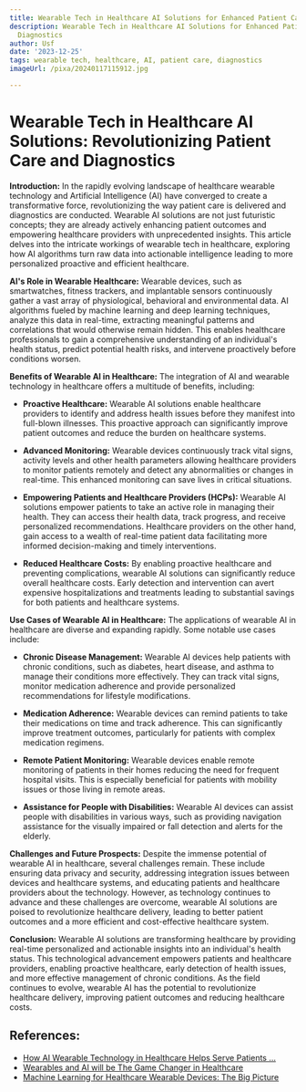 ```yaml
---
title: Wearable Tech in Healthcare AI Solutions for Enhanced Patient Care and Diagnostics
description: Wearable Tech in Healthcare AI Solutions for Enhanced Patient Care and
  Diagnostics
author: Usf
date: '2023-12-25'
tags: wearable tech, healthcare, AI, patient care, diagnostics
imageUrl: /pixa/20240117115912.jpg

---
```

# Wearable Tech in Healthcare AI Solutions:  Revolutionizing Patient Care  and Diagnostics

**Introduction:**
In the  rapidly evolving landscape of healthcare wearable technology  and Artificial Intelligence (AI) have converged  to create a transformative force, revolutionizing the way patient care is delivered and diagnostics are conducted. Wearable AI solutions are  not just futuristic concepts; they are  already actively enhancing patient outcomes and empowering healthcare providers with unprecedented insights. This article delves into the intricate workings of wearable  tech in healthcare, exploring how AI algorithms turn  raw data into actionable intelligence leading to more personalized proactive and efficient healthcare.

**AI's Role in Wearable Healthcare:**
Wearable devices, such as smartwatches, fitness  trackers, and implantable sensors continuously gather a vast array of physiological, behavioral and environmental data.  AI algorithms fueled by machine learning and deep learning techniques, analyze this data in real-time, extracting meaningful patterns and correlations that  would otherwise remain hidden. This enables healthcare professionals to gain a comprehensive understanding of an individual's health status, predict potential health risks, and intervene proactively  before conditions worsen.

**Benefits of Wearable AI in Healthcare:**
The integration of AI and  wearable technology in healthcare offers a  multitude  of benefits, including:

* **Proactive  Healthcare:** Wearable  AI solutions enable healthcare providers to identify and address health issues before they  manifest into full-blown illnesses. This proactive  approach can significantly improve patient  outcomes and reduce the burden on healthcare  systems.

* **Advanced  Monitoring:** Wearable devices continuously track vital signs, activity levels and other health parameters allowing healthcare providers to monitor patients remotely  and detect any abnormalities  or changes in real-time.  This enhanced monitoring can save  lives in critical situations.

* **Empowering Patients and Healthcare Providers (HCPs):** Wearable AI solutions  empower  patients to take an active role in managing their health. They can access their health data, track progress, and receive personalized recommendations. Healthcare providers on  the other hand, gain access to a wealth of real-time patient data  facilitating more informed decision-making  and timely interventions.

* **Reduced Healthcare Costs:** By enabling proactive healthcare and preventing complications, wearable AI solutions can significantly reduce overall healthcare costs.  Early detection and intervention can avert expensive hospitalizations and treatments leading to substantial savings for both patients and healthcare systems.

**Use Cases  of Wearable  AI  in  Healthcare:**
The applications of wearable AI in healthcare are diverse and expanding rapidly.  Some notable use cases include:

* **Chronic Disease Management:**  Wearable AI devices  help patients with  chronic conditions, such as  diabetes, heart disease, and asthma to manage their conditions more  effectively. They can  track vital signs, monitor medication adherence and provide personalized recommendations for lifestyle modifications.

* **Medication Adherence:** Wearable devices can remind patients  to take their medications on time and track adherence. This  can significantly improve treatment  outcomes, particularly for patients with complex  medication regimens.

* **Remote Patient Monitoring:** Wearable devices enable remote monitoring of patients in  their homes reducing the need for  frequent hospital visits. This is  especially beneficial for patients with mobility issues or those living in remote areas.

*  **Assistance for People with  Disabilities:** Wearable AI devices can assist people with disabilities in various ways, such as providing navigation assistance for  the visually impaired or fall detection and alerts for the elderly.

**Challenges and Future Prospects:**
Despite the immense potential of wearable AI in healthcare, several challenges remain. These include ensuring data privacy and security,  addressing integration issues between devices and healthcare systems, and educating patients and healthcare providers about the technology. However, as technology continues to advance and these challenges are overcome, wearable AI  solutions are poised  to revolutionize healthcare delivery, leading to better patient outcomes and a more  efficient and  cost-effective healthcare system.

**Conclusion:**
Wearable AI solutions are transforming healthcare by providing real-time personalized and actionable insights into an individual's health status. This technological advancement empowers  patients and healthcare providers, enabling proactive  healthcare, early detection of health issues,  and more effective management of chronic conditions. As the field continues to evolve, wearable  AI has the potential  to revolutionize healthcare delivery, improving patient outcomes and reducing healthcare costs.

## References:
- [How AI Wearable Technology in Healthcare Helps Serve Patients ...](https://themindstudios.com/blog/ai-and-wearable-technology-in-healthcare/)
- [Wearables and AI will be The Game Changer in Healthcare](https://digitalsalutem.com/wearables-and-ai-in-healthcare/)
- [Machine Learning for Healthcare Wearable Devices: The Big Picture](https://www.ncbi.nlm.nih.gov/pmc/articles/PMC9038375/)
